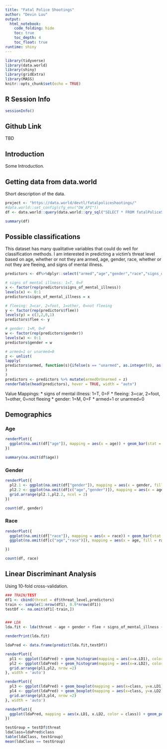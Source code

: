 ```yaml
---
title: "Fatal Police Shootings"
author: "Devin Luu"
output:
  html_notebook:
    code_folding: hide
    toc: true
    toc_depth: 4
    toc_float: true
runtime: shiny
---
```


```r
library(tidyverse)
library(data.world)
library(shiny)
library(gridExtra)
library(MASS)
knitr::opts_chunk$set(echo = TRUE)
```
  
## **R Session Info**  

```r
sessionInfo()
```

## **Github Link** 
TBD

## **Introduction** 
Some Introduction.

## **Getting data from data.world** 
Short description of the data.
```r
project <- "https://data.world/devtl/fatalpoliceshootings/"
#data.world::set_config(cfg_env("DW_API"))
df <- data.world::query(data.world::qry_sql("SELECT * FROM fatalPoliceShootingsCleaned"), dataset = project)

summary(df)
```

## Possible classifications

This dataset has many qualitative variables that could do well for classification methods. I am interested in predicting a victim's threat level based on age, whether or not they are armed, age, gender, race, whether or not they are fleeing, and signs of mental illness.

```r
predictors <- df%>%dplyr::select("armed","age","gender","race","signs_of_mental_illness","flee")

# signs of mental illness: 1=T, 0=F
x <- factor(rep(predictors$signs_of_mental_illness))
levels(x) <- 0:1
predictors$signs_of_mental_illness = x

# fleeing: 3=car, 2=foot, 1=other, 0=not fleeing
y <- factor(rep(predictors$flee))
levels(y) = c(3,2,0,1)
predictors$flee <- y

# gender: 1=M, 0=F
w <- factor(rep(predictors$gender))
levels(w) <- 0:1
predictors$gender = w

# armed=1 or unarmed=0
z <- unlist(
lapply(
predictors$armed, function(s){ifelse(s == "unarmed", as.integer(0), as.integer(1))}
)
)
predictors <- predictors %>% mutate(armedOrUnarmed = z)
renderTable(head(predictors), hover = TRUE, width = "auto")
```

Value Mappings:
* signs of mental illness: 1=T, 0=F
* fleeing: 3=car, 2=foot, 1=other, 0=not fleeing
* gender: 1=M, 0=F
* armed=1 or unarmed=0


## Demographics

### Age
```r
renderPlot({
  ggplot(na.omit(df["age"]), mapping = aes(x = age)) + geom_bar(stat = "count", fill = "steelblue") + theme_minimal()
})

summary(na.omit(df$age))
```


### Gender
```r
renderPlot({
  pl2.1 <- ggplot(na.omit(df["gender"]), mapping = aes(x = gender, fill=gender)) + geom_bar(stat = "count", fill = "tomato2") + theme_minimal()
  pl2.2 <- ggplot(na.omit(df[c("age","gender")]), mapping = aes(x = age, fill = gender)) + geom_bar(stat = "count") + theme_minimal() + facet_wrap(~gender) + theme(legend.position="none")
  grid.arrange(pl2.1,pl2.2, ncol = 2)
})

count(df, gender)
```

### Race
```r
renderPlot({
  ggplot(na.omit(df["race"]), mapping = aes(x = race)) + geom_bar(stat = "count") + theme_minimal()
  ggplot(na.omit(df[c("age","race")]), mapping = aes(x = age, fill = race)) + geom_bar(stat = "count") + theme_minimal() + facet_wrap(~race) + theme(legend.position="none")

})

count(df, race)
```

## Linear Discriminant Analysis

Using 10-fold cross-validation.
```r
### TRAIN/TEST 
df1 <- cbind(threat = df$threat_level,predictors)
train <- sample(1:nrow(df1), 0.9*nrow(df1))
testDf <- na.omit(df1[-train,])


### LDA
lda.fit <- lda(threat ~ age + gender + flee + signs_of_mental_illness + armedOrUnarmed, data = df1, subset = train)

renderPrint(lda.fit)
```


```r
ldaPred <- data.frame(predict(lda.fit,testDf))

renderPlot({
  pl1 <- ggplot(ldaPred) + geom_histogram(mapping = aes(x=x.LD1), color = "steelblue") + facet_wrap(~ class) + theme_minimal()
  pl2 <- ggplot(ldaPred) + geom_histogram(mapping = aes(x=x.LD2), color = "tomato2") + facet_wrap(~ class) + theme_minimal()
  grid.arrange(pl1,pl2, nrow =2)
}, width = 'auto')

renderPlot({
  pl3 <- ggplot(ldaPred) + geom_boxplot(mapping = aes(x=class, y=x.LD1)) + theme_minimal()
  pl4 <- ggplot(ldaPred) + geom_boxplot(mapping = aes(x=class, y=x.LD2)) + theme_minimal()
  grid.arrange(pl3,pl4, nrow =2)
}, width = 'auto')
```

```r
renderPlot({
  ggplot(ldaPred, mapping = aes(x.LD1, x.LD2, color = class)) + geom_point(alpha = 0.5) + theme_minimal()
})

testGroup = testDf$threat
ldaClass=ldaPred$class
table(ldaClass, testGroup)
mean(ldaClass == testGroup)
```


